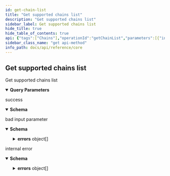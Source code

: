 ```yaml
---
id: get-chain-list
title: "Get supported chains list"
description: "Get supported chains list"
sidebar_label: Get supported chains list
hide_title: true
hide_table_of_contents: true
api: {"tags":["Chains"],"operationId":"getChainList","parameters":[{"in":"query","name":"filter[chain_type]","required":false,"schema":{"type":"array","items":{"type":"string","description":"Type of blockchain by supported wallets, APIs, etc.","enum":["evm","solana"]}}},{"in":"query","name":"include","required":false,"schema":{"type":"array","items":{"type":"string","enum":["token"]}}}],"responses":{"200":{"description":"success","content":{"application/vnd.api+json":{"schema":{"type":"object","properties":{"data":{"type":"array","items":{"allOf":[{"type":"object","required":["id","type"],"properties":{"id":{"type":"string"},"type":{"type":"string","enum":["chain"]}}},{"type":"object","required":["attributes","relationships"],"properties":{"attributes":{"type":"object","required":["name","bridge_contract","chain_type","chain_params"],"properties":{"name":{"type":"string"},"icon":{"type":"string","description":"Link to network icon","example":"https://some.storage.com/image.png"},"bridge_contract":{"type":"string","description":"Address of bridge contract in specific chain"},"chain_type":{"type":"string","description":"Type of blockchain by supported wallets, APIs, etc.","enum":["evm","solana"]},"chain_params":{"oneOf":[{"type":"object","required":["chain_id","rpc_url","native_symbol"],"properties":{"chain_id":{"type":"integer","format":"int64"},"rpc_url":{"type":"string"},"native_symbol":{"type":"string"},"explorer_url":{"type":"string"}}},{"type":"object","required":["network"],"properties":{"network":{"type":"string","enum":["testnet","mainnet"]}}}]}}},"relationships":{"type":"object","required":["tokens"],"properties":{"tokens":{"type":"object","properties":{"data":{"type":"array","items":{"type":"object","required":["id","type"],"properties":{"id":{"type":"string"},"type":{"type":"string","enum":["token"]}}}}}}}}}}]}},"included":{"type":"array","items":{"allOf":[{"type":"object","required":["id","type"],"properties":{"id":{"type":"string"},"type":{"type":"string","enum":["token"]}}},{"type":"object","required":["attributes","relationships"],"properties":{"attributes":{"type":"object","required":["name","symbol","token_type"],"properties":{"name":{"type":"string"},"icon":{"type":"string","description":"Link to icon","example":"https://some.storage.com/image.png"},"symbol":{"type":"string"},"token_type":{"type":"string","description":"Type of token","enum":["erc20","erc721"]}}},"relationships":{"type":"object","required":["chains"],"properties":{"chains":{"type":"object","properties":{"data":{"type":"array","items":{"type":"object","required":["id","type"],"properties":{"id":{"type":"string"},"type":{"type":"string","enum":["chain"]}}}}}}}}}}]}}}}}}},"400":{"description":"bad input parameter","content":{"application/vnd.api+json":{"schema":{"description":"Standard JSON:API error","type":"object","required":["errors"],"properties":{"errors":{"type":"array","description":"Non empty array of errors occurred during request processing","items":{"type":"object","required":["title","status"],"properties":{"title":{"type":"string","description":"Title is a short, human-readable summary of the problem","example":"Bad Request"},"detail":{"type":"string","description":"Detail is a human-readable explanation specific to this occurrence of the problem","example":"Request body was expected"},"status":{"type":"integer","description":"Status is the HTTP status code applicable to this problem","example":400,"enum":[400,401,403,404,409,500]}}}}}}}}},"500":{"description":"internal error","content":{"application/vnd.api+json":{"schema":{"description":"Standard JSON:API error","type":"object","required":["errors"],"properties":{"errors":{"type":"array","description":"Non empty array of errors occurred during request processing","items":{"type":"object","required":["title","status"],"properties":{"title":{"type":"string","description":"Title is a short, human-readable summary of the problem","example":"Bad Request"},"detail":{"type":"string","description":"Detail is a human-readable explanation specific to this occurrence of the problem","example":"Request body was expected"},"status":{"type":"integer","description":"Status is the HTTP status code applicable to this problem","example":400,"enum":[400,401,403,404,409,500]}}}}}}}}}},"description":"Get supported chains list","method":"get","path":"/v1/chains","servers":[{"url":"https://api.rarify.tokend.io","description":"Rarimo Core API [beta]"}],"info":{"version":"1.0.0","title":"core","description":""},"postman":{"name":"Get supported chains list","description":{"type":"text/plain"},"url":{"path":["v1","chains"],"host":["{{baseUrl}}"],"query":[{"disabled":false,"key":"filter[chain_type]","value":""},{"disabled":false,"key":"include","value":""}],"variable":[]},"header":[{"key":"Accept","value":"application/vnd.api+json"}],"method":"GET"}}
sidebar_class_name: "get api-method"
info_path: docs/api/reference/core
---
```



## Get supported chains list



Get supported chains list

<details style={{"marginBottom":"1rem"}} data-collapsed={false} open={true}><summary style={{}}><strong>Query Parameters</strong></summary><div><ul><ParamsItem className={"paramsItem"} param={{"in":"query","name":"filter[chain_type]","required":false,"schema":{"type":"array","items":{"type":"string","description":"Type of blockchain by supported wallets, APIs, etc.","enum":["evm","solana"]}}}}></ParamsItem><ParamsItem className={"paramsItem"} param={{"in":"query","name":"include","required":false,"schema":{"type":"array","items":{"type":"string","enum":["token"]}}}}></ParamsItem></ul></div></details><div><ApiTabs><TabItem label={"200"} value={"200"}><div>

success

</div><div><MimeTabs schemaType={"response"}><TabItem label={"application/vnd.api+json"} value={"application/vnd.api+json"}><SchemaTabs><TabItem label={"Schema"} value={"Schema"}><details style={{}} data-collapsed={false} open={true}><summary style={{"textAlign":"left"}}><strong>Schema</strong></summary><div style={{"textAlign":"left","marginLeft":"1rem"}}></div><ul style={{"marginLeft":"1rem"}}><SchemaItem collapsible={false} name={"data"} required={false} schemaDescription={undefined} schemaName={"object[]"} qualifierMessage={undefined} defaultValue={undefined}></SchemaItem><SchemaItem collapsible={false} name={"included"} required={false} schemaDescription={undefined} schemaName={"object[]"} qualifierMessage={undefined} defaultValue={undefined}></SchemaItem></ul></details></TabItem><TabItem label={"Example (from schema)"} value={"Example (from schema)"}><ResponseSamples responseExample={"{\n  \"data\": [\n    {\n      \"id\": \"string\",\n      \"type\": \"chain\",\n      \"attributes\": {\n        \"name\": \"string\",\n        \"icon\": \"https://some.storage.com/image.png\",\n        \"bridge_contract\": \"string\",\n        \"chain_type\": \"evm\",\n        \"chain_params\": {\n          \"chain_id\": 0,\n          \"rpc_url\": \"string\",\n          \"native_symbol\": \"string\",\n          \"explorer_url\": \"string\"\n        }\n      },\n      \"relationships\": {\n        \"tokens\": {\n          \"data\": [\n            {\n              \"id\": \"string\",\n              \"type\": \"token\"\n            }\n          ]\n        }\n      }\n    }\n  ],\n  \"included\": [\n    {\n      \"id\": \"string\",\n      \"type\": \"token\",\n      \"attributes\": {\n        \"name\": \"string\",\n        \"icon\": \"https://some.storage.com/image.png\",\n        \"symbol\": \"string\",\n        \"token_type\": \"erc20\"\n      },\n      \"relationships\": {\n        \"chains\": {\n          \"data\": [\n            {\n              \"id\": \"string\",\n              \"type\": \"chain\"\n            }\n          ]\n        }\n      }\n    }\n  ]\n}"} language={"json"}></ResponseSamples></TabItem></SchemaTabs></TabItem></MimeTabs></div></TabItem><TabItem label={"400"} value={"400"}><div>

bad input parameter

</div><div><MimeTabs schemaType={"response"}><TabItem label={"application/vnd.api+json"} value={"application/vnd.api+json"}><SchemaTabs><TabItem label={"Schema"} value={"Schema"}><details style={{}} data-collapsed={false} open={true}><summary style={{"textAlign":"left"}}><strong>Schema</strong></summary><div style={{"textAlign":"left","marginLeft":"1rem"}}></div><ul style={{"marginLeft":"1rem"}}><SchemaItem collapsible={true} className={"schemaItem"}><details style={{}}><summary style={{}}><strong>errors</strong><span style={{"opacity":"0.6"}}> object[]</span></summary><div style={{"marginLeft":"1rem"}}><div style={{"marginTop":".5rem","marginBottom":".5rem"}}>

Non empty array of errors occurred during request processing

</div><SchemaItem collapsible={false} name={"title"} required={false} schemaDescription={"Title is a short, human-readable summary of the problem"} schemaName={"string"} qualifierMessage={undefined} defaultValue={undefined}></SchemaItem><SchemaItem collapsible={false} name={"detail"} required={false} schemaDescription={"Detail is a human-readable explanation specific to this occurrence of the problem"} schemaName={"string"} qualifierMessage={undefined} defaultValue={undefined}></SchemaItem><SchemaItem collapsible={false} name={"status"} required={false} schemaDescription={"Status is the HTTP status code applicable to this problem"} schemaName={"integer"} qualifierMessage={"**Possible values:** [`400`, `401`, `403`, `404`, `409`, `500`]"} defaultValue={undefined}></SchemaItem></div></details></SchemaItem></ul></details></TabItem><TabItem label={"Example (from schema)"} value={"Example (from schema)"}><ResponseSamples responseExample={"{\n  \"errors\": [\n    {\n      \"title\": \"Bad Request\",\n      \"detail\": \"Request body was expected\",\n      \"status\": 400\n    }\n  ]\n}"} language={"json"}></ResponseSamples></TabItem></SchemaTabs></TabItem></MimeTabs></div></TabItem><TabItem label={"500"} value={"500"}><div>

internal error

</div><div><MimeTabs schemaType={"response"}><TabItem label={"application/vnd.api+json"} value={"application/vnd.api+json"}><SchemaTabs><TabItem label={"Schema"} value={"Schema"}><details style={{}} data-collapsed={false} open={true}><summary style={{"textAlign":"left"}}><strong>Schema</strong></summary><div style={{"textAlign":"left","marginLeft":"1rem"}}></div><ul style={{"marginLeft":"1rem"}}><SchemaItem collapsible={true} className={"schemaItem"}><details style={{}}><summary style={{}}><strong>errors</strong><span style={{"opacity":"0.6"}}> object[]</span></summary><div style={{"marginLeft":"1rem"}}><div style={{"marginTop":".5rem","marginBottom":".5rem"}}>

Non empty array of errors occurred during request processing

</div><SchemaItem collapsible={false} name={"title"} required={false} schemaDescription={"Title is a short, human-readable summary of the problem"} schemaName={"string"} qualifierMessage={undefined} defaultValue={undefined}></SchemaItem><SchemaItem collapsible={false} name={"detail"} required={false} schemaDescription={"Detail is a human-readable explanation specific to this occurrence of the problem"} schemaName={"string"} qualifierMessage={undefined} defaultValue={undefined}></SchemaItem><SchemaItem collapsible={false} name={"status"} required={false} schemaDescription={"Status is the HTTP status code applicable to this problem"} schemaName={"integer"} qualifierMessage={"**Possible values:** [`400`, `401`, `403`, `404`, `409`, `500`]"} defaultValue={undefined}></SchemaItem></div></details></SchemaItem></ul></details></TabItem><TabItem label={"Example (from schema)"} value={"Example (from schema)"}><ResponseSamples responseExample={"{\n  \"errors\": [\n    {\n      \"title\": \"Bad Request\",\n      \"detail\": \"Request body was expected\",\n      \"status\": 400\n    }\n  ]\n}"} language={"json"}></ResponseSamples></TabItem></SchemaTabs></TabItem></MimeTabs></div></TabItem></ApiTabs></div>
      